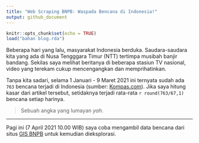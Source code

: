 ```yaml
---
title: "Web Scraping BNPB: Waspada Bencana di Indonesia!"
output: github_document
---
```


```r
knitr::opts_chunk$set(echo = TRUE)
load("bahan blog.rda")
```

Beberapa hari yang lalu, masyarakat Indonesia berduka. Saudara-saudara kita yang ada di Nusa Tengggara Timur (NTT) tertimpa musibah banjir bandang. Sekilas saya melihat beritanya di beberapa stasiun TV nasional, video yang terekam cukup mencengangkan dan memprihatinkan. 

Tanpa kita sadari, selama 1 Januari - 9 Maret 2021 ini ternyata sudah ada `763` bencana terjadi di Indonesia (sumber: [Kompas.com](https://www.kompas.com/tren/read/2021/03/10/203500465/data-terbaru-bnpb--763-bencana-terjadi-sepanjang-2021?page=all)). Jika saya hitung kasar dari artikel tersebut, setidaknya terjadi rata-rata `r round(763/67,1)` bencana setiap harinya.

> Sebuah angka yang lumayan _yah_.

---

Pagi ini (7 April 2021 10.00 WIB) saya coba mengambil data bencana dari situs [GIS BNPB](https://gis.bnpb.go.id/) untuk kemudian dieksplorasi.

